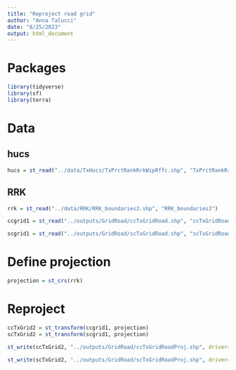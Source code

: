 ```yaml
---
title: "Reproject road grid"
author: "Anna Talucci"
date: "8/25/2023"
output: html_document
---
```



# Packages
```r
library(tidyverse)
library(sf)
library(terra)
```

# Data
## hucs
```r
hucs = st_read("../data/TxHucs/TxPrctRankRrkWipRffc.shp", "TxPrctRankRrkWipRffc")
```
## RRK
```r
rrk = st_read("../data/RRK/RRK_boundaries3.shp", "RRK_boundaries3")
```



```r
ccgrid1 = st_read("../outputs/GridRoad/ccTxGridRoad.shp", "ccTxGridRoad")
```

```r
scgrid1 = st_read("../outputs/GridRoad/scTxGridRoad.shp", "scTxGridRoad")
```
# Define projection
```r
projection = st_crs(rrk)
```

# Reproject
```r
ccTxGrid2 = st_transform(ccgrid1, projection)
scTxGrid2 = st_transform(scgrid1, projection)
```

```r
st_write(ccTxGrid2, "../outputs/GridRoad/ccTxGridRoadProj.shp", driver="ESRI Shapefile")
```

```r
st_write(scTxGrid2, "../outputs/GridRoad/scTxGridRoadProj.shp", driver="ESRI Shapefile")
```